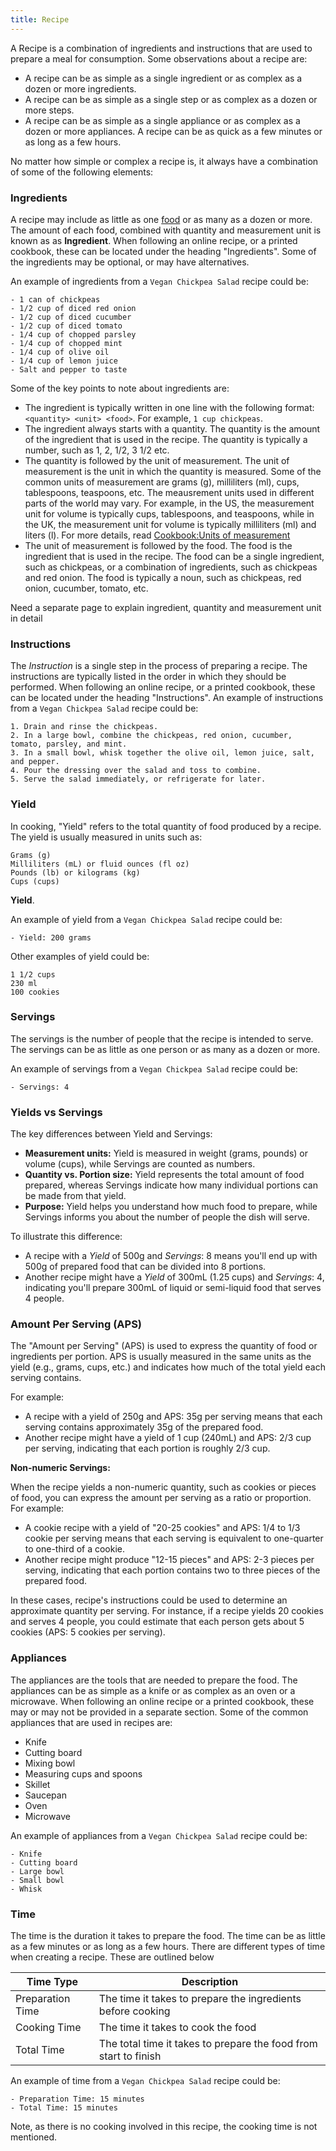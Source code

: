 ```yaml
---
title: Recipe
---
```


A Recipe is a combination of ingredients and instructions that are used to prepare a meal for consumption. Some observations about a recipe are:

- A recipe can be as simple as a single ingredient or as complex as a dozen or more ingredients. 
- A recipe can be as simple as a single step or as complex as a dozen or more steps. 
- A recipe can be as simple as a single appliance or as complex as a dozen or more appliances. A recipe can be as quick as a few minutes or as long as a few hours.

No matter how simple or complex a recipe is, it always have a combination of some of the following elements:


### Ingredients

A recipe may include as little as one [food](/guides/food) or as many as a dozen or more. The amount of each food, combined with quantity and measurement unit is known as as **Ingredient**.
When following an online recipe, or a printed cookbook, these can be located under the heading "Ingredients". Some of the ingredients may be optional, or may have alternatives.

An example of ingredients from a `Vegan Chickpea Salad` recipe could be:
```
- 1 can of chickpeas
- 1/2 cup of diced red onion
- 1/2 cup of diced cucumber
- 1/2 cup of diced tomato
- 1/4 cup of chopped parsley
- 1/4 cup of chopped mint
- 1/4 cup of olive oil
- 1/4 cup of lemon juice
- Salt and pepper to taste
```

Some of the key points to note about ingredients are:
- The ingredient is typically written in one line with the following format: `<quantity> <unit> <food>`. For example, `1 cup chickpeas`.
- The ingredient always starts with a quantity. The quantity is the amount of the ingredient that is used in the recipe. The quantity is typically a number, such as 1, 2, 1/2, 3 1/2 etc.
- The quantity is followed by the unit of measurement. The unit of measurement is the unit in which the quantity is measured. Some of the common units of measurement are grams (g), milliliters (ml), cups, tablespoons, teaspoons, etc. The meausrement units used in 
different parts of the world may vary. For example, in the US, the measurement unit for volume is typically cups, tablespoons, and teaspoons, while in the UK, the measurement unit for volume is typically milliliters (ml) and liters (l). For more details, read [Cookbook:Units of measurement](https://en.wikibooks.org/wiki/Cookbook:Units_of_measurement)
- The unit of measurement is followed by the food. The food is the ingredient that is used in the recipe. The food can be a single ingredient, such as chickpeas, or a combination of ingredients, such as chickpeas and red onion. The food is typically a noun, such as chickpeas, red onion, cucumber, tomato, etc.

<Aside type="note">
Need a separate page to explain ingredient, quantity and measurement unit in detail
</Aside>

### Instructions

The *Instruction* is a single step in the process of preparing a recipe. The instructions are typically listed in the order in which they should be performed. When following an online recipe, or a printed cookbook, these can be located under the heading "Instructions".
An example of instructions from a `Vegan Chickpea Salad` recipe could be:
```
1. Drain and rinse the chickpeas.
2. In a large bowl, combine the chickpeas, red onion, cucumber, tomato, parsley, and mint.
3. In a small bowl, whisk together the olive oil, lemon juice, salt, and pepper.
4. Pour the dressing over the salad and toss to combine.
5. Serve the salad immediately, or refrigerate for later.
```

### Yield
In cooking, "Yield" refers to the total quantity of food produced by a recipe. The yield is usually measured in units such as:
 
``` 
Grams (g)
Milliliters (mL) or fluid ounces (fl oz)
Pounds (lb) or kilograms (kg)
Cups (cups)
```

**Yield**.

An example of yield from a `Vegan Chickpea Salad` recipe could be:
```
- Yield: 200 grams
```

Other examples of yield could be:
```
1 1/2 cups
230 ml
100 cookies
```

### Servings
The servings is the number of people that the recipe is intended to serve. The servings can be as little as one person or as many as a dozen or more.

An example of servings from a `Vegan Chickpea Salad` recipe could be:
```
- Servings: 4
```

### Yields vs Servings
The key differences between Yield and Servings:
  
- **Measurement units:** Yield is measured in weight (grams, pounds) or volume (cups), while Servings are counted as numbers.
- **Quantity vs. Portion size:** Yield represents the total amount of food prepared, whereas Servings indicate how many individual portions can be made from that yield.
- **Purpose:** Yield helps you understand how much food to prepare, while Servings informs you about the number of people the dish will serve.
 
To illustrate this difference:
 
- A recipe with a *Yield* of 500g and *Servings*: 8 means you'll end up with 500g of prepared food that can be divided into 8 portions.
- Another recipe might have a *Yield* of 300mL (1.25 cups) and *Servings*: 4, indicating you'll prepare 300mL of liquid or semi-liquid food that serves 4 people.

### Amount Per Serving (APS)
The "Amount per Serving" (APS) is used to express the quantity of food or ingredients per portion. APS is usually measured in the same units as the yield (e.g., grams, cups, etc.) and indicates how much of the total yield each serving contains.
 
For example:
- A recipe with a yield of 250g and APS: 35g per serving means that each serving contains approximately 35g of the prepared food.
- Another recipe might have a yield of 1 cup (240mL) and APS: 2/3 cup per serving, indicating that each portion is roughly 2/3 cup.

**Non-numeric Servings:**
 
When the recipe yields a non-numeric quantity, such as cookies or pieces of food, you can express the amount per serving as a ratio or proportion. For example:
- A cookie recipe with a yield of "20-25 cookies" and APS: 1/4 to 1/3 cookie per serving means that each serving is equivalent to one-quarter to one-third of a cookie.
- Another recipe might produce "12-15 pieces" and APS: 2-3 pieces per serving, indicating that each portion contains two to three pieces of the prepared food.
  
In these cases, recipe's instructions could be used to determine an approximate quantity per serving. For instance, if a recipe yields 20 cookies and serves 4 people, you could estimate that each person gets about 5 cookies (APS: 5 cookies per serving).

### Appliances

The appliances are the tools that are needed to prepare the food. The appliances can be as simple as a knife or as complex as an oven or a microwave. When following an online recipe or a printed cookbook, these may or may not be provided in a separate section. Some of the common appliances that are used in recipes are:
- Knife
- Cutting board
- Mixing bowl
- Measuring cups and spoons
- Skillet
- Saucepan
- Oven
- Microwave

An example of appliances from a `Vegan Chickpea Salad` recipe could be:
```
- Knife
- Cutting board
- Large bowl
- Small bowl
- Whisk
```

### Time

The time is the duration it takes to prepare the food. The time can be as little as a few minutes or as long as a few hours. There are different types of time when creating a recipe. These are outlined below

| Time Type | Description |
| ---------------- | ---------------------------------------------------------- |
| Preparation Time | The time it takes to prepare the ingredients before cooking |
| Cooking Time | The time it takes to cook the food |
| Total Time | The total time it takes to prepare the food from start to finish |


An example of time from a `Vegan Chickpea Salad` recipe could be:
```
- Preparation Time: 15 minutes
- Total Time: 15 minutes
```
Note, as there is no cooking involved in this recipe, the cooking time is not mentioned.